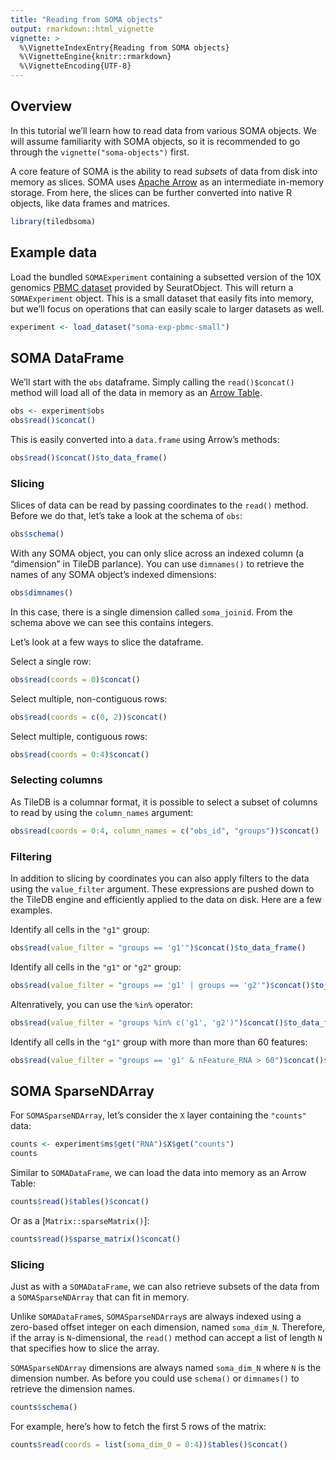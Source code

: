 ```yaml
---
title: "Reading from SOMA objects"
output: rmarkdown::html_vignette
vignette: >
  %\VignetteIndexEntry{Reading from SOMA objects}
  %\VignetteEngine{knitr::rmarkdown}
  %\VignetteEncoding{UTF-8}
---
```


## Overview

In this tutorial we'll learn how to read data from various SOMA objects. We will assume familiarity with SOMA objects, so it is recommended to go through the `vignette("soma-objects")` first.

A core feature of SOMA is the ability to read _subsets_ of data from disk into memory as slices. SOMA uses [Apache Arrow](https://arrow.apache.org/) as an intermediate in-memory storage. From here, the slices can be further converted into native R objects, like data frames and matrices.

```r
library(tiledbsoma)
```

## Example data

Load the bundled `SOMAExperiment` containing a subsetted version of the 10X genomics [PBMC dataset](https://satijalab.github.io/seurat-object/reference/pbmc_small.html) provided by SeuratObject. This will return a `SOMAExperiment` object. This is a small dataset that easily fits into memory, but we'll focus on operations that can easily scale to larger datasets as well.

```r
experiment <- load_dataset("soma-exp-pbmc-small")
```

## SOMA DataFrame

We'll start with the `obs` dataframe. Simply calling the `read()$concat()` method will load all of the data in memory as an [Arrow Table](https://arrow.apache.org/docs/r/reference/table.html).


```r
obs <- experiment$obs
obs$read()$concat()
```

This is easily converted into a `data.frame` using Arrow's methods:

```r
obs$read()$concat()$to_data_frame()
```

### Slicing

Slices of data can be read by passing coordinates to the `read()` method. Before we do that, let's take a look at the schema of `obs`:

```r
obs$schema()
```

With any SOMA object, you can only slice across an indexed column (a "dimension" in TileDB parlance). You can use `dimnames()` to retrieve the names of any SOMA object's indexed dimensions:

```r
obs$dimnames()
```

In this case, there is a single dimension called `soma_joinid`. From the schema above we can see this contains integers.

Let's look at a few ways to slice the dataframe.

Select a single row:

```r
obs$read(coords = 0)$concat()
```

Select multiple, non-contiguous rows:

```r
obs$read(coords = c(0, 2))$concat()
```

Select multiple, contiguous rows:

```r
obs$read(coords = 0:4)$concat()
```

### Selecting columns

As TileDB is a columnar format, it is possible to select a subset of columns to read by using the `column_names` argument:

```r
obs$read(coords = 0:4, column_names = c("obs_id", "groups"))$concat()
```

### Filtering

In addition to slicing by coordinates you can also apply filters to the data using the `value_filter` argument. These expressions are pushed down to the TileDB engine and efficiently applied to the data on disk. Here are a few examples.

Identify all cells in the `"g1"` group:

```r
obs$read(value_filter = "groups == 'g1'")$concat()$to_data_frame()
```

Identify all cells in the `"g1"` or `"g2"` group:

```r
obs$read(value_filter = "groups == 'g1' | groups == 'g2'")$concat()$to_data_frame()
```

Altenratively, you can use the `%in%` operator:

```r
obs$read(value_filter = "groups %in% c('g1', 'g2')")$concat()$to_data_frame()
```

Identify all cells in the `"g1"` group with more than more than 60 features:

```r
obs$read(value_filter = "groups == 'g1' & nFeature_RNA > 60")$concat()$to_data_frame()
```

## SOMA SparseNDArray

For `SOMASparseNDArray`, let's consider the `X` layer containing the `"counts"` data:

```r
counts <- experiment$ms$get("RNA")$X$get("counts")
counts
```

Similar to `SOMADataFrame`, we can load the data into memory as an Arrow Table:

```r
counts$read()$tables()$concat()
```

Or as a [`Matrix::sparseMatrix()`]:

```r
counts$read()$sparse_matrix()$concat()
```

### Slicing

Just as with a `SOMADataFrame`, we can also retrieve subsets of the data from a `SOMASparseNDArray` that can fit in memory.

Unlike `SOMADataFrame`s, `SOMASparseNDArray`s are always indexed using a zero-based offset integer on each dimension, named `soma_dim_N`. Therefore, if the array is `N`-dimensional, the `read()` method can accept a list of length `N` that specifies how to slice the array.

`SOMASparseNDArray` dimensions are always named `soma_dim_N` where `N` is the dimension number. As before you could use `schema()` or `dimnames()` to retrieve the dimension names.

```r
counts$schema()
```

For example, here's how to fetch the first 5 rows of the matrix:

```r
counts$read(coords = list(soma_dim_0 = 0:4))$tables()$concat()
```
